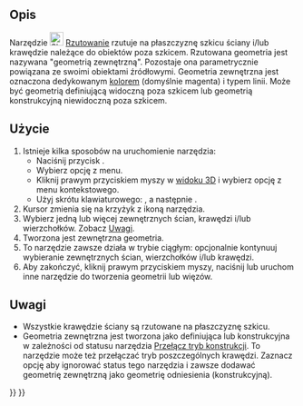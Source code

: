 <languages/>

{{Docnav/pl
|[[Sketcher_External/pl|Geometria zewnętrzna]]
|[[Sketcher_Intersection/pl|Przecięcie]]
|[[Sketcher_Workbench/pl|środowisko pracy Szkicownik]]
|IconL=Sketcher_External.svg
|IconR=Sketcher_Intersection.svg
|IconC=Workbench_Sketcher.svg
}}

{{GuiCommand/pl
|Name=Sketcher Projection
|Name/pl=Szkicownik: Rzutowanie
|MenuLocation=Szkic → Narzędzia szkicownika → Utwórz geometrię zewnętrzną rzutowania
|Workbenches=[[Sketcher_Workbench/pl|Szkicownik]]
|Shortcut={{KEY|G}} {{KEY|X}}
|Version=1.1
|SeeAlso=[[Sketcher_ToggleConstruction/pl|Przełącz tryb konstrukcji]]
}}

<span id="Description"></span>
==Opis==

<div class="mw-translate-fuzzy">
Narzędzie [[Image:Sketcher_Projection.svg|24px]] [[Sketcher_Projection/pl|Rzutowanie]] rzutuje na płaszczyznę szkicu ściany i/lub krawędzie należące do obiektów poza szkicem. Rzutowana geometria jest nazywana "geometrią zewnętrzną". Pozostaje ona parametrycznie powiązana ze swoimi obiektami źródłowymi. Geometria zewnętrzna jest oznaczona dedykowanym [[Sketcher_Preferences/pl#Wygląd|kolorem]] (domyślnie magenta) i typem linii. Może być geometrią definiującą widoczną poza szkicem lub geometrią konstrukcyjną niewidoczną poza szkicem.
</div>

<span id="Usage"></span>
==Użycie==

# Istnieje kilka sposobów na uruchomienie narzędzia:
#* Naciśnij przycisk {{Button|[[Image:Sketcher_Projection.svg|16px]] [[Sketcher_Projection|Utwórz zewnętrzną geometrię rzutowania]]}}.
#* Wybierz opcję {{MenuCommand|Sketcher → Narzędzia szkicownika → [[Image:Sketcher_Projection.svg|16px]] Utwórz zewnętrzną geometrię rzutowania}} z menu.
#* Kliknij prawym przyciskiem myszy w [[3D_view|widoku 3D]] i wybierz opcję {{MenuCommand|[[Image:Sketcher_Projection.svg|16px]] Utwórz zewnętrzną geometrię rzutowania}} z menu kontekstowego.
#* Użyj skrótu klawiaturowego: {{KEY|G}}, a następnie {{KEY|X}}.
# Kursor zmienia się na krzyżyk z ikoną narzędzia.
# Wybierz jedną lub więcej zewnętrznych ścian, krawędzi i/lub wierzchołków. Zobacz [[#Notes|Uwagi]].
# Tworzona jest zewnętrzna geometria.
# To narzędzie zawsze działa w trybie ciągłym: opcjonalnie kontynuuj wybieranie zewnętrznych ścian, wierzchołków i/lub krawędzi.
# Aby zakończyć, kliknij prawym przyciskiem myszy, naciśnij {{KEY|Esc}} lub uruchom inne narzędzie do tworzenia geometrii lub więzów.

<span id="Notes"></span>
==Uwagi==

* Wszystkie krawędzie ściany są rzutowane na płaszczyznę szkicu.
* Geometria zewnętrzna jest tworzona jako definiująca lub konstrukcyjna w zależności od statusu narzędzia [[Sketcher_ToggleConstruction/pl|Przełącz tryb konstrukcji]]. To narzędzie może też przełączać tryb poszczególnych krawędzi. Zaznacz opcję {{MenuCommand|Edycja → Preferencje... → Szkicownik → Ogólne → Zawsze dodawaj geometrię zewnętrzną jako geometrię odniesienia}} aby ignorować status tego narzędzia i zawsze dodawać geometrię zewnętrzną jako geometrię odniesienia (konstrukcyjną).


{{Docnav/pl
|[[Sketcher_External/pl|Geometria zewnętrzna]]
|[[Sketcher_Intersection/pl|Przecięcie]]
|[[Sketcher_Workbench/pl|środowisko pracy Szkicownik]]
|IconL=Sketcher_External.svg
|IconR=Sketcher_Intersection.svg
|IconC=Workbench_Sketcher.svg
}}

{{Sketcher_Tools_navi{{#translation:}}}}
{{Userdocnavi{{#translation:}}}}